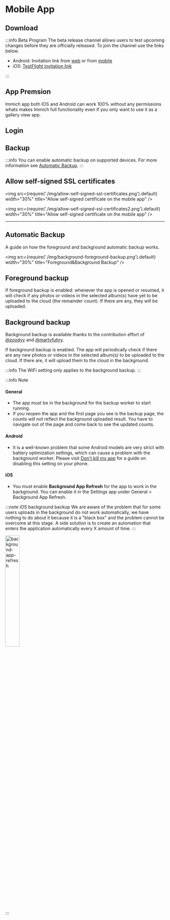 
# Mobile App

## Download

<MobileAppDownload />

:::info Beta Program
The beta release channel allows users to test upcoming changes before they are officially released. To join the channel use the links below.

- Android: Invitation link from [web](https://play.google.com/store/apps/details?id=app.alextran.immich) or from [mobile](https://play.google.com/store/apps/details?id=app.alextran.immich)
- iOS: [TestFlight invitation link](https://testflight.apple.com/join/1vYsAa8P)

:::

## App Premsion

Immich app both IOS and Android can work 100% without any permissions whats makes Immich full functionality even if you only want to use it as a gallery view app.

## Login

<MobileAppLogin />

## Backup

<MobileAppBackup />

:::info
You can enable automatic backup on supported devices. For more information see [Automatic Backup](/docs/features/automatic-backup.md).
:::

## Allow self-signed SSL certificates

<img
  src={require('./img/allow-self-signed-ssl-certificates.png').default}
  width="30%"
  title="Allow self-signed certificate on the mobile app"
/>

<img
  src={require('./img/allow-self-signed-ssl-certificates2.png').default}
  width="30%"
  title="Allow self-signed certificate on the mobile app"
/>

---

## Automatic Backup

A guide on how the foreground and background automatic backup works.

<img src={require('./img/background-foreground-backup.png').default} width="30%" title="Foreground&Background Backup" />

## Foreground backup

If foreground backup is enabled: whenever the app is opened or resumed, it will check if any photos or videos in the selected album(s) have yet to be uploaded to the cloud (the remainder count). If there are any, they will be uploaded.

## Background backup

Background backup is available thanks to the contribution effort of [@zoodyy](https://github.com/zoodyy) and [@martyfuhry](https://github.com/martyfuhry).

If background backup is enabled. The app will periodically check if there are any new photos or videos in the selected album(s) to be uploaded to the cloud. If there are, it will upload them to the cloud in the background.

:::info
The WiFi setting only applies to the background backup.
:::

:::info Note

#### General

- The app must be in the background for the backup worker to start running.
- If you reopen the app and the first page you see is the backup page, the counts will not reflect the background uploaded result. You have to navigate out of the page and come back to see the updated counts.

#### Android

- It is a well-known problem that some Android models are very strict with battery optimization settings, which can cause a problem with the background worker. Please visit [Don't kill my app](https://dontkillmyapp.com/) for a guide on disabling this setting on your phone.

#### iOS

- You must enable **Background App Refresh** for the app to work in the background. You can enable it in the Settings app under General > Background App Refresh.

:::note iOS background backup
We are aware of the problem that for some users uploads in the background do not work automatically, we have nothing to do about it because it is a "black box" and the problem cannot be overcome at this stage. A side solution is to create an automation that enters the application automatically every X amount of time.
:::

<div style={{textAlign: 'center'}}>
<img src={require('./img/background-app-refresh.png').default} width="30%" title="background-app-refresh" />
</div>

:::
